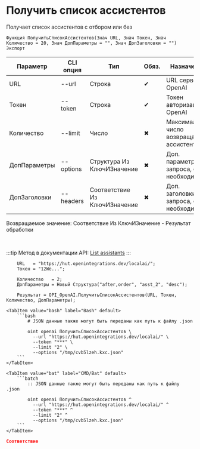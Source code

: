 ﻿---
sidebar_position: 1
description: Получить список ассистентов и другие функции для работы с OpenAI в Открытом пакете интеграций - бесплатной open-source библиотеке интеграций для 1С:Предприятие 8, OneScript и CLI
keywords: [1C, 1С, 1С:Предприятие, 1С:Предприятие 8.3, API, Интеграция, Сервисы, Обмен, OneScript, CLI, OpenAI]
---


# Получить список ассистентов
 Получает список ассистентов с отбором или без



`Функция ПолучитьСписокАссистентов(Знач URL, Знач Токен, Знач Количество = 20, Знач ДопПараметры = "", Знач ДопЗаголовки = "") Экспорт`

  | Параметр | CLI опция | Тип | Обяз. | Назначение |
  |-|-|-|-|-|
  | URL | --url | Строка | &#x2714; | URL сервера OpenAI |
  | Токен | --token | Строка | &#x2714; | Токен авторизации OpenAI |
  | Количество | --limit | Число | &#x2716; | Максимальное число возвращаемых ассистентов |
  | ДопПараметры | --options | Структура Из КлючИЗначение | &#x2716; | Доп. параметры запроса, если необходимо |
  | ДопЗаголовки | --headers | Соответствие Из КлючИЗначение | &#x2716; | Доп. заголовки запроса, если необходимо |

  
  Возвращаемое значение:   Соответствие Из КлючИЗначение - Результат обработки

<br/>

:::tip
Метод в документации API: [List assistants](https://platform.openai.com/docs/api-reference/assistants/listAssistants)
:::
<br/>



```bsl title="Пример использования для 1С:Предприятие/OneScript"
    URL   = "https://hut.openintegrations.dev/localai/";
    Токен = "12We...";

    Количество   = 2;
    ДопПараметры = Новый Структура("after,order", "asst_2", "desc");

    Результат = OPI_OpenAI.ПолучитьСписокАссистентов(URL, Токен, Количество, ДопПараметры);
```
    

 <Tabs>
  
    <TabItem value="bash" label="Bash" default>
        ```bash
            # JSON данные также могут быть переданы как путь к файлу .json
            
            oint openai ПолучитьСписокАссистентов \
              --url "https://hut.openintegrations.dev/localai/" \
              --token "***" \
              --limit "2" \
              --options "/tmp/cvb5lzeh.kxc.json"
        ```
    </TabItem>
  
    <TabItem value="bat" label="CMD/Bat" default>
        ```batch
            :: JSON данные также могут быть переданы как путь к файлу .json
            
            oint openai ПолучитьСписокАссистентов ^
              --url "https://hut.openintegrations.dev/localai/" ^
              --token "***" ^
              --limit "2" ^
              --options "/tmp/cvb5lzeh.kxc.json"
        ```
    </TabItem>
</Tabs>


```json title="Результат"
Соответствие
```
